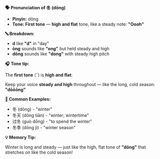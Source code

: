 **🗣️ Pronunciation of 冬 (dōng)**

- **Pinyin:** dōng
- **Tone: First tone** — **high and flat** tone, like a steady note: **"Oooh"**

**🔤 Breakdown:**

- **d** like **"d"** in "day"
- **ōng** sounds like **"ong"** but held steady and high
- **dōng** sounds like **"dong"** with steady high pitch

**🎧 Tone tip:**

The **first tone** (¯) is **high and flat**:

Keep your voice **steady and high** throughout — like the long, cold season: **"dōōōng"**

**📝 Common Examples:**

- 冬 (dōng) - "winter"
- 冬天 (dōng tiān) - "winter; wintertime"
- 过冬 (guò dōng) - "to spend the winter"
- 冬季 (dōng jì) - "winter season"

**💡 Memory Tip:**

Winter is long and steady — just like the high, flat tone of **"dōng"** that stretches on like the
cold season!

